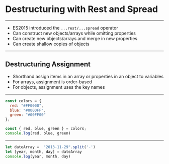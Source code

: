 
# Destructuring with Rest and Spread

---

- ES2015 introduced the `...rest/...spread` operator
- Can construct new objects/arrays while omitting properties
- Can create new objects/arrays and merge in new properties
- Can create shallow copies of objects

---

## Destructuring Assignment

- Shorthand assign items in an array or properties in an object to variables
- For arrays, assignment is order-based
- For objects, assignment uses the key names

---

```javascript Assignment with Objects
const colors = {
  red: "#FF0000",
  blue: "#0000FF",
  green: "#00FF00"
};

const { red, blue, green } = colors;
console.log(red, blue, green)
```

---


```javascript Assignment with Arrays
let dateArray =  "2013-11-29".split('-')
let [year, month, day] = dateArray
console.log(year, month, day)
```
